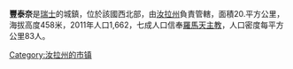 '''豐泰奈'''是[[瑞士|瑞士]]的城鎮，位於該國西北部，由[[汝拉州|汝拉州]]負責管轄，面積20.平方公里，海拔高度458米，2011年人口1,662，七成人口信奉[[羅馬天主教|羅馬天主教]]，人口密度每平方公里83人。

{{Switzerland-geo-stub}}
[[Category:汝拉州的市镇|Category:汝拉州的市镇]]